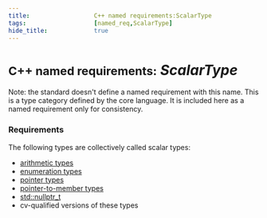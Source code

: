```yaml
---
title:                  C++ named requirements:ScalarType
tags:                   [named_req,ScalarType]
hide_title:             true
---
```



# <small>C++ named requirements:</small> *ScalarType*
Note: the standard doesn't define a named requirement with this name. This is a type category defined by the core language. 
It is included here as a named requirement only for consistency.

### Requirements
The following types are collectively called scalar types:

* [arithmetic types](/docs/std/language/type)
* [enumeration types](/docs/std/language/enum)
* [pointer types](/docs/std/language/pointer)
* [pointer-to-member types](/docs/std/language/pointer#Pointers_to_members)
* <Since v='cpp11'><a href = "/docs/std/types/nullptr_t">std::nullptr_t</a></Since>
* cv-qualified versions of these types
